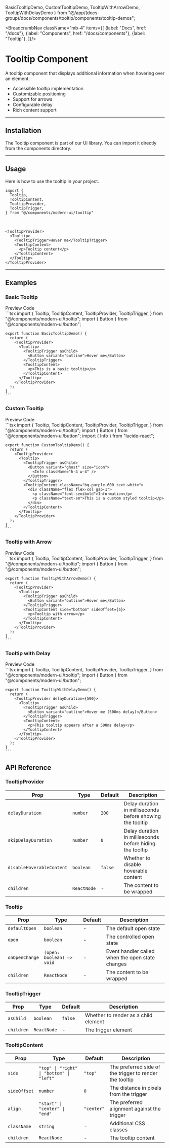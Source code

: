   BasicTooltipDemo,
  CustomTooltipDemo,
  TooltipWithArrowDemo,
  TooltipWithDelayDemo
} from "@/app/(docs-group)/docs/components/tooltip/components/tooltip-demos";

<BreadcrumbNav className="mb-4" items={[
  {label: "Docs", href: "/docs"},
  {label: "Components", href: "/docs/components"},
  {label: "Tooltip"},
]}/>

<PreviewTooltip/>

# Tooltip Component

A tooltip component that displays additional information when hovering over an element.

- Accessible tooltip implementation
- Customizable positioning
- Support for arrows
- Configurable delay
- Rich content support

---

## Installation

The Tooltip component is part of our UI library. You can import it directly from the components directory.

<TooltipInstallation/>

---

## Usage

Here is how to use the tooltip in your project.

```tsx
import {
  Tooltip,
  TooltipContent,
  TooltipProvider,
  TooltipTrigger,
} from "@/components/modern-ui/tooltip"
```

<br/>

```tsx
<TooltipProvider>
  <Tooltip>
    <TooltipTrigger>Hover me</TooltipTrigger>
    <TooltipContent>
      <p>Tooltip content</p>
    </TooltipContent>
  </Tooltip>
</TooltipProvider>
```

---

## Examples

### Basic Tooltip

<Tabs defaultValue="preview">
  <TabsList>
    <TabsTrigger value="preview">Preview</TabsTrigger>
    <TabsTrigger value="code">Code</TabsTrigger>
  </TabsList>
  <TabsContent value="preview" className="p-6 border rounded-md mt-2 relative min-h-[150px]">
    <div className="absolute inset-0 bg-[radial-gradient(#80808080_1px,transparent_1px)] [background-size:16px_16px] opacity-50"></div>
    <div className="flex justify-center items-center h-full z-10 relative min-h-[150px]">
      <BasicTooltipDemo />
    </div>
  </TabsContent>
  <TabsContent value="code">
    ```tsx
    import {
      Tooltip,
      TooltipContent,
      TooltipProvider,
      TooltipTrigger,
    } from "@/components/modern-ui/tooltip";
    import { Button } from "@/components/modern-ui/button";

    export function BasicTooltipDemo() {
      return (
        <TooltipProvider>
          <Tooltip>
            <TooltipTrigger asChild>
              <Button variant="outline">Hover me</Button>
            </TooltipTrigger>
            <TooltipContent>
              <p>This is a basic tooltip</p>
            </TooltipContent>
          </Tooltip>
        </TooltipProvider>
      );
    }
    ```
  </TabsContent>
</Tabs>

### Custom Tooltip

<Tabs defaultValue="preview">
  <TabsList>
    <TabsTrigger value="preview">Preview</TabsTrigger>
    <TabsTrigger value="code">Code</TabsTrigger>
  </TabsList>
  <TabsContent value="preview" className="p-6 border rounded-md mt-2 relative min-h-[150px]">
    <div className="absolute inset-0 bg-[radial-gradient(#80808080_1px,transparent_1px)] [background-size:16px_16px] opacity-50"></div>
    <div className="flex justify-center items-center h-full z-10 relative min-h-[150px]">
      <CustomTooltipDemo />
    </div>
  </TabsContent>
  <TabsContent value="code">
    ```tsx
    import {
      Tooltip,
      TooltipContent,
      TooltipProvider,
      TooltipTrigger,
    } from "@/components/modern-ui/tooltip";
    import { Button } from "@/components/modern-ui/button";
    import { Info } from "lucide-react";

    export function CustomTooltipDemo() {
      return (
        <TooltipProvider>
          <Tooltip>
            <TooltipTrigger asChild>
              <Button variant="ghost" size="icon">
                <Info className="h-4 w-4" />
              </Button>
            </TooltipTrigger>
            <TooltipContent className="bg-purple-600 text-white">
              <div className="flex flex-col gap-1">
                <p className="font-semibold">Information</p>
                <p className="text-sm">This is a custom styled tooltip</p>
              </div>
            </TooltipContent>
          </Tooltip>
        </TooltipProvider>
      );
    }
    ```
  </TabsContent>
</Tabs>

### Tooltip with Arrow

<Tabs defaultValue="preview">
  <TabsList>
    <TabsTrigger value="preview">Preview</TabsTrigger>
    <TabsTrigger value="code">Code</TabsTrigger>
  </TabsList>
  <TabsContent value="preview" className="p-6 border rounded-md mt-2 relative min-h-[150px]">
    <div className="absolute inset-0 bg-[radial-gradient(#80808080_1px,transparent_1px)] [background-size:16px_16px] opacity-50"></div>
    <div className="flex justify-center items-center h-full z-10 relative min-h-[150px]">
      <TooltipWithArrowDemo />
    </div>
  </TabsContent>
  <TabsContent value="code">
    ```tsx
    import {
      Tooltip,
      TooltipContent,
      TooltipProvider,
      TooltipTrigger,
    } from "@/components/modern-ui/tooltip";
    import { Button } from "@/components/modern-ui/button";

    export function TooltipWithArrowDemo() {
      return (
        <TooltipProvider>
          <Tooltip>
            <TooltipTrigger asChild>
              <Button variant="outline">Hover me</Button>
            </TooltipTrigger>
            <TooltipContent side="bottom" sideOffset={5}>
              <p>Tooltip with arrow</p>
            </TooltipContent>
          </Tooltip>
        </TooltipProvider>
      );
    }
    ```
  </TabsContent>
</Tabs>

### Tooltip with Delay

<Tabs defaultValue="preview">
  <TabsList>
    <TabsTrigger value="preview">Preview</TabsTrigger>
    <TabsTrigger value="code">Code</TabsTrigger>
  </TabsList>
  <TabsContent value="preview" className="p-6 border rounded-md mt-2 relative min-h-[150px]">
    <div className="absolute inset-0 bg-[radial-gradient(#80808080_1px,transparent_1px)] [background-size:16px_16px] opacity-50"></div>
    <div className="flex justify-center items-center h-full z-10 relative min-h-[150px]">
      <TooltipWithDelayDemo />
    </div>
  </TabsContent>
  <TabsContent value="code">
    ```tsx
    import {
      Tooltip,
      TooltipContent,
      TooltipProvider,
      TooltipTrigger,
    } from "@/components/modern-ui/tooltip";
    import { Button } from "@/components/modern-ui/button";

    export function TooltipWithDelayDemo() {
      return (
        <TooltipProvider delayDuration={500}>
          <Tooltip>
            <TooltipTrigger asChild>
              <Button variant="outline">Hover me (500ms delay)</Button>
            </TooltipTrigger>
            <TooltipContent>
              <p>This tooltip appears after a 500ms delay</p>
            </TooltipContent>
          </Tooltip>
        </TooltipProvider>
      );
    }
    ```
  </TabsContent>
</Tabs>

## API Reference

### TooltipProvider

| Prop | Type | Default | Description |
|------|------|---------|-------------|
| `delayDuration` | `number` | `200` | Delay duration in milliseconds before showing the tooltip |
| `skipDelayDuration` | `number` | `0` | Delay duration in milliseconds before hiding the tooltip |
| `disableHoverableContent` | `boolean` | `false` | Whether to disable hoverable content |
| `children` | `ReactNode` | - | The content to be wrapped |

### Tooltip

| Prop | Type | Default | Description |
|------|------|---------|-------------|
| `defaultOpen` | `boolean` | - | The default open state |
| `open` | `boolean` | - | The controlled open state |
| `onOpenChange` | `(open: boolean) => void` | - | Event handler called when the open state changes |
| `children` | `ReactNode` | - | The content to be wrapped |

### TooltipTrigger

| Prop | Type | Default | Description |
|------|------|---------|-------------|
| `asChild` | `boolean` | `false` | Whether to render as a child element |
| `children` | `ReactNode` | - | The trigger element |

### TooltipContent

| Prop | Type | Default | Description |
|------|------|---------|-------------|
| `side` | `"top" \| "right" \| "bottom" \| "left"` | `"top"` | The preferred side of the trigger to render the tooltip |
| `sideOffset` | `number` | `0` | The distance in pixels from the trigger |
| `align` | `"start" \| "center" \| "end"` | `"center"` | The preferred alignment against the trigger |
| `className` | `string` | - | Additional CSS classes |
| `children` | `ReactNode` | - | The tooltip content | 